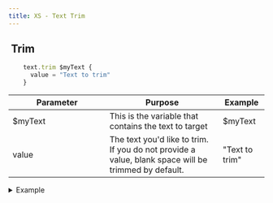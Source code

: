```yaml
---
title: XS - Text Trim
---
```


## <img src="../assets/docuBadge (10).png" alt="" data-size="line" /> Trim <a href="#xs-texttrim" id="xs-texttrim"></a>

```javascript
    text.trim $myText {
      value = "Text to trim"
    }
```

<table><thead><tr><th width="175">Parameter</th><th>Purpose</th><th>Example</th></tr></thead><tbody><tr><td>$myText</td><td>This is the variable that contains the text to target</td><td>$myText</td></tr><tr><td>value</td><td>The text you'd like to trim. If you do not provide a value, blank space will be trimmed by default.</td><td>"Text to trim"</td></tr></tbody></table>

<details>

<summary>Example</summary>

```javascript
    text.trim $myText {
      value = "Text to trim"
    }
```

![](<../assets/CleanShot 2025-03-06 at 16.03.46.png>)

</details>
